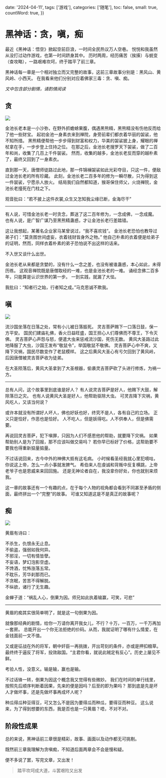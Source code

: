 
  date: '2024-04-11',
  tags: ['游戏'],
  categories: ['随笔'],
  toc: false,
  small: true,
  countWord: true,
})

# 黑神话：贪，嗔，痴

最近《黑神话：悟空》掀起空前巨浪，一时间全民热议万人空巷。
悦悦和我虽然从没打过动作游戏，也第一时间跻身其中。
历时两周，经历痛苦（挨揍）与蜕变（查攻略），一路艰难坎坷，终于踏平了前三章。

黑神话每一章是一个相对独立而又完整的故事，这前三章故事分别是：黑风山、黄风岭、小西天。
在我看来他们分别对应着佛家三毒：贪、嗔、痴。

_文中包含部分剧情，请酌情阅读_

## 贪

<div className={'max-w-[400px]'}>
  <Image src={jinChi}/>
</div>

金池长老本是一小沙弥，在野外抓蟾蜍果腹，偶遇黑熊精，黑熊精没有伤他反而给了他一些财宝。
起初金池一身素衣来到禅院，身旁前辈们都衣着华丽的袈裟，他不知所措。
黑熊精便帮他一步步得到财富和权力，华美的袈裟披上身，耀眼的禅杖拿在手，一步步登上住持之位。
在那之后，金池长老搜罗天下袈裟，做了二百年和尚，收集了几百上千件袈裟。
然而，收集的越多，金池长老反而穿的越朴素了，最终又回到了一身素衣。

直到那一天，唐僧师徒路过此地，那一件锦襕袈裟如此光彩夺目，只这一件，便敌过金池长老的所有珍藏。
此刻，金池长老二百多年的修为一瞬尽散，只为得到这一件袈裟，宁愿杀人放火。
结局我们自然都知道，猴哥保住师父，火烧禅院，金池长老撞死在门柱之下。

观音批曰：“若不披上这件衣裳,众生又怎知我尘缘已断，金海尽干"

---

有人说，可惜金池长老一时贪念，葬送了这二百年修为，一念成佛，一念成魔。<br/>
也有人说，是广智广谋乃至黑熊精蛊惑，才让金池长老行差踏错。

这让我想起，某著名企业家马某曾说过，“我不喜欢钱”。
金池长老恐怕也教导过弟子们：“莫贪图世间虚妄，衣着钱财皆身外之物。”
他自己朴素的衣着便是给弟子的证明，然而，同样衣着朴素的弟子恐怕说不出这样的话来。

不入世又谈什么出世。

金池长老从来都是贪婪的，没有什么一念之差，也没有被谁蛊惑，本心如此，未得历练。
这观音禅院既是唐僧取经的一难，也是金池长老的一难。
诵经念佛二百多年，只能算是认识世界的第一步。
一到实践，就漏了大怯。

我批曰：“知者行之始，行者知之成。”马克思诚不欺我。

## 嗔

<div className={'max-w-[400px]'}>
  <Image src={huangFeng}/>
</div>

流沙国坐落在日落之处，常有小儿被日落振死。
灵吉菩萨赐下一口落日鼓，保一方平安。
国民们建庙礼佛，香火日益旺盛，国王担心人们尊佛而不尊王，下令灭佛。
灵吉菩萨心声怨与怒，便遣大虫来惩戒流沙国，死伤无数。
黄风大圣路过此地降服了大虫，沙国王发布“敬鼠令”，举国敬鼠不敬佛。
灵吉菩萨心中不爽，又降下灾祸，国民尽数变作了老鼠模样。
这之后黄风大圣心有亏欠回到了黄风岭，后因唐僧被灵吉菩萨收为徒弟。

在大圣陨落后，黄风大圣拿到了大圣根器，偷袭灵吉菩萨砍了头进行修炼，为祸一方。

---

总有人问，这个故事里到底谁是好人？
有人说灵吉菩萨是好人，他赐下大鼓，解除落日之灾。
也有人说黄风大圣是好人，他帮助驱除大虫。
可灵吉降下灾祸，黄风吃人，又该当何说？

或许本就没有所谓好人坏人，佛也好妖也好，终究不是人，各有自己的立场。
正义只是恰好，作恶也是恰好。
人不吃人，但是妖得吃。人不供奉人，但是佛需要。

再说回灵吉菩萨，犯下嗔罪，只因为人们不感恩他的帮助，就要降下灾祸。
如果帮助别人是为了回报，那不应该叫做交易吗？
若你早已标好了价格，这帮助要不要我也得重新掂量掂量。

不过话说回来，古今中外的神佛大抵有这毛病。
小时候看圣经我就心里犯嘀咕，你说这上帝，怎么一点小事就发脾气。
希伯来人在虔诚和背叛中反复横跳，上帝老爷子也是恩威来来回回施。
还是无神论者自在，我没拿你好处，你也就别来烦我。

这一章的故事还有一个有趣的点，在于每个人物的视角都会看到不同甚至矛盾的侧面，最终拼出一个“完整”的故事。
可谁又知道这是不是真正的故事呢？

## 痴

<div className={'max-w-[400px]'}>
  <Image src={huangMei}/>
</div>

黄眉有诗曰：

不杀生，仇恨永无止息。<br/>
不偷盗，强弱如我何异。<br/>
不邪淫，一切有情皆孽。<br/>
不妄语，梦幻泡影空虚。<br/>
不馋酒，忧怖涨落五常。<br/>
不耽乐，芳华刹那而已。<br/>
不贪眠，苦苦不得解脱。<br/>
不纵欲，诸行了无生趣。

金蝉子道：“祸乱人心，倒果为因。师兄如此执着输赢，可笑，可悲”

---

黄眉的痴其实很简单明了，就是这一句倒果为因。

就像那经典的剧情，给你一万请你离开我女儿，不行？十万，一百万，一千万再加一套房。
总能开出一个你无法拒绝的价码。从而，我就证明了哪有什么情爱，在金钱面前一文不值。

又或是征战在外的将军，朝中奸臣一再挑拨，开出苛刻的条件，亦或是押扣粮草。
最终终于逼反了将军，投效敌国。“主君你看，就说此贼定有反心”。历史上屡见不鲜。

考验人性，没意义。输是输，赢也是输。

不过话锋一转，倒果为因这个概念我又觉得有些微妙。
我们在时间的单行线里，按照先后顺序判断着因果，先来的便是因吗？后至的即为果吗？
那到底是先是坏人才做坏事，还是先做坏事再成坏人呢？

种瓜得瓜种豆得豆，可又怎么不是因为要得瓜而种瓜，要得豆而种豆。
这么说来，为了得到想要的东西，我是否也是一只黄眉？唔，不对不对。

## 阶段性成果

总的来说，黑神话前三章很是精彩，故事、画面以及动作都无可挑剔。

既然前三章我理解为贪嗔痴，不知道后面两章会不会是慢和疑。

便不多说了罢，写完文章，又出发！

> 踏平坎坷成大道，斗罢艰险又出发

